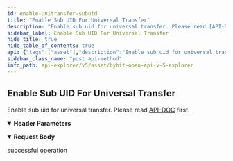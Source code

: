 ```yaml
---
id: enable-unitransfer-subuid
title: "Enable Sub UID For Universal Transfer"
description: "Enable sub uid for universal transfer. Please read [API-DOC](../../../v5/account/enable-unitransfer-subuid#) first."
sidebar_label: Enable Sub UID For Universal Transfer
hide_title: true
hide_table_of_contents: true
api: {"tags":["asset"],"description":"Enable sub uid for universal transfer. Please read [API-DOC](../../../v5/account/enable-unitransfer-subuid#) first.","operationId":"enable-unitransfer-subuid","parameters":[{"name":"apiKey","in":"header","description":"If not input, the default one will be used","required":false,"schema":{"type":"string"}},{"name":"secret","in":"header","description":"If not input, the default one will be used","required":false,"schema":{"type":"string"}}],"responses":{"200":{"description":"successful operation"}},"requestBody":{"content":{"application/json":{"schema":{"type":"object","properties":{"subMemberIds":{"type":"array","description":"array of sub UIDs","items":{"type":"string","example":"1234,3213,4321"}}},"required":["subMemberIds"]}}}},"method":"post","path":"/v5/asset/transfer/save-transfer-sub-member","servers":[{"url":"https://api-testnet.bybit.com","description":"Testnet server"}],"jsonRequestBodyExample":{"subMemberIds":["1234,3213,4321"]},"info":{"description":"Collection of v5 Restul API\n","version":"3.0.0","title":"Bybit Open API v5 explorer"},"postman":{"name":"Enable Sub UID For Universal Transfer","description":{"content":"Enable sub uid for universal transfer. Please read [API-DOC](../../../v5/account/enable-unitransfer-subuid#) first.","type":"text/plain"},"url":{"path":["v5","asset","transfer","save-transfer-sub-member"],"host":["{{baseUrl}}"],"query":[],"variable":[]},"header":[{"disabled":false,"description":{"content":"If not input, the default one will be used","type":"text/plain"},"key":"apiKey","value":""},{"disabled":false,"description":{"content":"If not input, the default one will be used","type":"text/plain"},"key":"secret","value":""},{"key":"Content-Type","value":"application/json"}],"method":"POST","body":{"mode":"raw","raw":"\"\"","options":{"raw":{"language":"json"}}}}}
sidebar_class_name: "post api-method"
info_path: api-explorer/v5/asset/bybit-open-api-v-5-explorer
---
```



## Enable Sub UID For Universal Transfer



Enable sub uid for universal transfer. Please read [API-DOC](../../../v5/account/enable-unitransfer-subuid#) first.

<details style={{"marginBottom":"1rem"}} data-collapsed={false} open={true}><summary style={{}}><strong>Header Parameters</strong></summary><div><ul><ParamsItem className={"paramsItem"} param={{"name":"apiKey","in":"header","description":"If not input, the default one will be used","required":false,"schema":{"type":"string"}}}></ParamsItem><ParamsItem className={"paramsItem"} param={{"name":"secret","in":"header","description":"If not input, the default one will be used","required":false,"schema":{"type":"string"}}}></ParamsItem></ul></div></details><MimeTabs><TabItem label={"application/json"} value={"application/json-schema"}><details style={{}} data-collapsed={false} open={true}><summary style={{"textAlign":"left"}}><strong>Request Body</strong></summary><div style={{"textAlign":"left","marginLeft":"1rem"}}></div><ul style={{"marginLeft":"1rem"}}><SchemaItem collapsible={false} name={"subMemberIds"} required={true} schemaDescription={"array of sub UIDs"} schemaName={"string[]"} qualifierMessage={undefined} defaultValue={undefined}></SchemaItem></ul></details></TabItem></MimeTabs><div><ApiTabs><TabItem label={"200"} value={"200"}><div>

successful operation

</div><div></div></TabItem></ApiTabs></div>
      